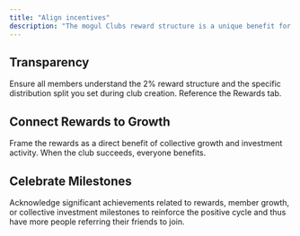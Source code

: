 ```yaml
---
title: "Align incentives"
description: "The mogul Clubs reward structure is a unique benefit for Chief Moguls and club members alike. Use it strategically, however you see fit."
---
```


## **Transparency** 

Ensure all members understand the 2% reward structure and the specific distribution split you set during club creation. Reference the Rewards tab.

## Connect Rewards to Growth

Frame the rewards as a direct benefit of collective growth and investment activity. When the club succeeds, everyone benefits.

## Celebrate Milestones

Acknowledge significant achievements related to rewards, member growth, or collective investment milestones to reinforce the positive cycle and thus have more people referring their friends to join.